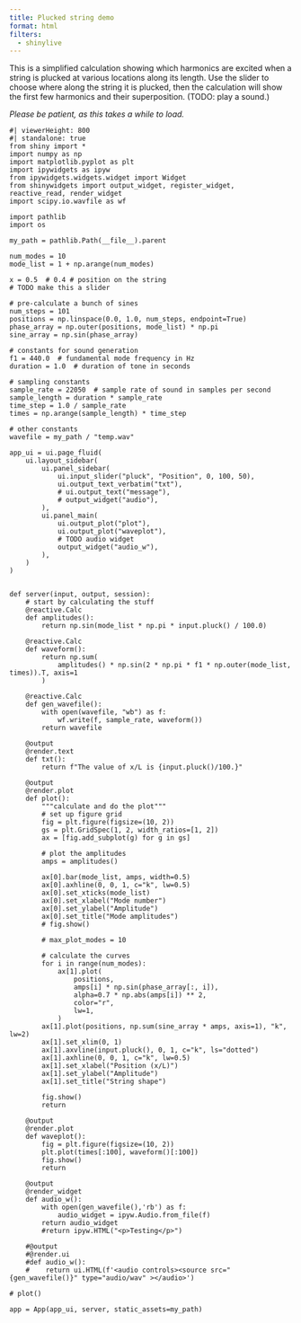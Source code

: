 ```yaml
---
title: Plucked string demo
format: html
filters:
  - shinylive
---
```


This is a simplified calculation showing which harmonics are excited when a string is plucked at various locations along its length.  Use the slider to choose where along the string it is plucked, then the calculation will show the first few harmonics and their superposition.  (TODO: play a sound.)

*Please be patient, as this takes a while to load.*

```shinylive-python
#| viewerHeight: 800
#| standalone: true
from shiny import *
import numpy as np
import matplotlib.pyplot as plt
import ipywidgets as ipyw
from ipywidgets.widgets.widget import Widget
from shinywidgets import output_widget, register_widget, reactive_read, render_widget
import scipy.io.wavfile as wf

import pathlib
import os

my_path = pathlib.Path(__file__).parent

num_modes = 10
mode_list = 1 + np.arange(num_modes)

x = 0.5  # 0.4 # position on the string
# TODO make this a slider

# pre-calculate a bunch of sines
num_steps = 101
positions = np.linspace(0.0, 1.0, num_steps, endpoint=True)
phase_array = np.outer(positions, mode_list) * np.pi
sine_array = np.sin(phase_array)

# constants for sound generation
f1 = 440.0  # fundamental mode frequency in Hz
duration = 1.0  # duration of tone in seconds

# sampling constants
sample_rate = 22050  # sample rate of sound in samples per second
sample_length = duration * sample_rate
time_step = 1.0 / sample_rate
times = np.arange(sample_length) * time_step

# other constants
wavefile = my_path / "temp.wav"

app_ui = ui.page_fluid(
    ui.layout_sidebar(
        ui.panel_sidebar(
            ui.input_slider("pluck", "Position", 0, 100, 50),
            ui.output_text_verbatim("txt"),
            # ui.output_text("message"),
            # output_widget("audio"),
        ),
        ui.panel_main(
            ui.output_plot("plot"),
            ui.output_plot("waveplot"),
            # TODO audio widget
            output_widget("audio_w"),
        ),
    )
)


def server(input, output, session):
    # start by calculating the stuff
    @reactive.Calc
    def amplitudes():
        return np.sin(mode_list * np.pi * input.pluck() / 100.0)

    @reactive.Calc
    def waveform():
        return np.sum(
            amplitudes() * np.sin(2 * np.pi * f1 * np.outer(mode_list, times)).T, axis=1
        )

    @reactive.Calc
    def gen_wavefile():
        with open(wavefile, "wb") as f:
            wf.write(f, sample_rate, waveform())
        return wavefile

    @output
    @render.text
    def txt():
        return f"The value of x/L is {input.pluck()/100.}"

    @output
    @render.plot
    def plot():
        """calculate and do the plot"""
        # set up figure grid
        fig = plt.figure(figsize=(10, 2))
        gs = plt.GridSpec(1, 2, width_ratios=[1, 2])
        ax = [fig.add_subplot(g) for g in gs]

        # plot the amplitudes
        amps = amplitudes()

        ax[0].bar(mode_list, amps, width=0.5)
        ax[0].axhline(0, 0, 1, c="k", lw=0.5)
        ax[0].set_xticks(mode_list)
        ax[0].set_xlabel("Mode number")
        ax[0].set_ylabel("Amplitude")
        ax[0].set_title("Mode amplitudes")
        # fig.show()

        # max_plot_modes = 10

        # calculate the curves
        for i in range(num_modes):
            ax[1].plot(
                positions,
                amps[i] * np.sin(phase_array[:, i]),
                alpha=0.7 * np.abs(amps[i]) ** 2,
                color="r",
                lw=1,
            )
        ax[1].plot(positions, np.sum(sine_array * amps, axis=1), "k", lw=2)
        ax[1].set_xlim(0, 1)
        ax[1].axvline(input.pluck(), 0, 1, c="k", ls="dotted")
        ax[1].axhline(0, 0, 1, c="k", lw=0.5)
        ax[1].set_xlabel("Position (x/L)")
        ax[1].set_ylabel("Amplitude")
        ax[1].set_title("String shape")

        fig.show()
        return

    @output
    @render.plot
    def waveplot():
        fig = plt.figure(figsize=(10, 2))
        plt.plot(times[:100], waveform()[:100])
        fig.show()
        return

    @output
    @render_widget
    def audio_w():
        with open(gen_wavefile(),'rb') as f:
            audio_widget = ipyw.Audio.from_file(f)
        return audio_widget
        #return ipyw.HTML("<p>Testing</p>")

    #@output
    #@render.ui
    #def audio_w():
    #    return ui.HTML(f'<audio controls><source src="{gen_wavefile()}" type="audio/wav" ></audio>')

# plot()

app = App(app_ui, server, static_assets=my_path)

```
